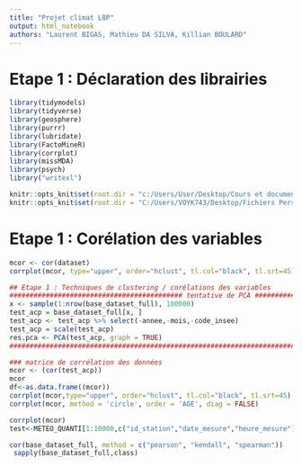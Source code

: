 ```yaml
---
title: "Projet climat LBP"
output: html_notebook
authors: "Laurent BIGAS, Mathieu DA SILVA, Killian BOULARD"
---
```


# Etape 1 : Déclaration des librairies
```r
library(tidymodels)
library(tidyverse)
library(geosphere)
library(purrr)
library(lubridate)
library(FactoMineR)
library(corrplot)
library(missMDA)
library(psych)
library("writexl")
```

```r
knitr::opts_knit$set(root.dir = "c:/Users/User/Desktop/Cours et documents/formation R ensae/DATA")
knitr::opts_knit$set(root.dir = "C:/Users/VOYK743/Desktop/Fichiers Perso/Formation ENSAI/Datasets")
```

# Etape 1 : Corélation des variables

```r
mcor <- cor(dataset)
corrplot(mcor, type="upper", order="hclust", tl.col="black", tl.srt=45)
```


```r
## Etape 1 : Techniques de clustering / corélations des variables
########################################### tentative de PCA #########################
x <- sample(1:nrow(base_dataset_full), 100000)
test_acp = base_dataset_full[x, ]
test_acp <- test_acp %>% select(-annee,-mois,-code_insee)
test_acp = scale(test_acp)
res.pca <- PCA(test_acp, graph = TRUE)
######################################################################################

### matrice de corrélation des données 
mcor <- (cor(test_acp))
mcor
df<-as.data.frame((mcor))
corrplot(mcor,type="upper", order="hclust", tl.col="black", tl.srt=45)
corrplot(mcor, method = 'circle', order = 'AOE', diag = FALSE)

corrplot(mcor)
test<-METEO_QUANTI[1:10000,c("id_station","date_mesure","heure_mesure")]

cor(base_dataset_full, method = c("pearson", "kendall", "spearman"))
 sapply(base_dataset_full,class)
```

